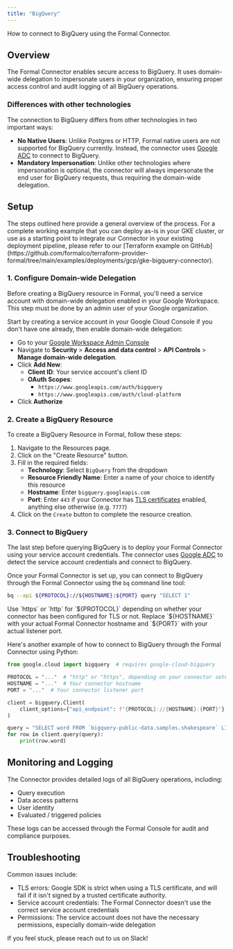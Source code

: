 ```yaml
---
title: "BigQuery"
---
```



How to connect to BigQuery using the Formal Connector.

## Overview

The Formal Connector enables secure access to BigQuery. It uses domain-wide delegation to impersonate users in your organization, ensuring proper access control and audit logging of all BigQuery operations.

### Differences with other technologies

The connection to BigQuery differs from other technologies in two important ways:

- **No Native Users**: Unlike Postgres or HTTP, Formal native users are not supported for BigQuery currently. Instead, the connector uses [Google ADC](https://cloud.google.com/docs/authentication/application-default-credentials) to connect to BigQuery.
- **Mandatory Impersonation**: Unlike other technologies where impersonation is optional, the connector will always impersonate the end user for BigQuery requests, thus requiring the domain-wide delegation.

## Setup

<CardInfo>
The steps outlined here provide a general overview of the process. For a complete working example that you can deploy as-is in your GKE cluster, or use as a starting point to integrate our Connector in your existing deployment pipeline, please refer to our [Terraform example on GitHub](https://github.com/formalco/terraform-provider-formal/tree/main/examples/deployments/gcp/gke-bigquery-connector).
</CardInfo>

### 1. Configure Domain-wide Delegation

Before creating a BigQuery resource in Formal, you'll need a service account with domain-wide delegation enabled in your Google Workspace. This step must be done by an admin user of your Google organization.

Start by creating a service account in your Google Cloud Console if you don't have one already, then enable domain-wide delegation:

- Go to your [Google Workspace Admin Console](https://admin.google.com)
- Navigate to **Security** > **Access and data control** > **API Controls** > **Manage domain-wide delegation**.
- Click **Add New**:
  - **Client ID**: Your service account's client ID
  - **OAuth Scopes**:
    - `https://www.googleapis.com/auth/bigquery`
    - `https://www.googleapis.com/auth/cloud-platform`
- Click **Authorize**

### 2. Create a BigQuery Resource

To create a BigQuery Resource in Formal, follow these steps:

1. Navigate to the Resources page.
2. Click on the "Create Resource" button.
3. Fill in the required fields:
   - **Technology**: Select `BigQuery` from the dropdown
   - **Resource Friendly Name**: Enter a name of your choice to identify this resource
   - **Hostname**: Enter `bigquery.googleapis.com`
   - **Port**: Enter `443` if your Connector has [TLS certificates](/deploying-a-connector/tls-configuration) enabled, anything else otherwise (e.g. `7777`)
4. Click on the `Create` button to complete the resource creation.

### 3. Connect to BigQuery

The last step before querying BigQuery is to deploy your Formal Connector using your service account credentials. The connector uses [Google ADC](https://cloud.google.com/docs/authentication/application-default-credentials) to detect the service account credentials and connect to BigQuery.

Once your Formal Connector is set up, you can connect to BigQuery through the Formal Connector using the `bq` command line tool:

```bash
bq --api ${PROTOCOL}://${HOSTNAME}:${PORT} query "SELECT 1"
```

<CardInfo>
Use `https` or `http` for `${PROTOCOL}` depending on whether your connector has been configured for TLS or not. Replace `${HOSTNAME}` with your actual Formal Connector hostname and `${PORT}` with your actual listener port.
</CardInfo>

Here's another example of how to connect to BigQuery through the Formal Connector using Python:

```python
from google.cloud import bigquery  # requires google-cloud-bigquery

PROTOCOL = "..."  # "http" or "https", depending on your connector setup
HOSTNAME = "..."  # Your connector hostname
PORT = "..."  # Your connector listener port

client = bigquery.Client(
    client_options={"api_endpoint": f"{PROTOCOL}://{HOSTNAME}:{PORT}"}
)

query = "SELECT word FROM `bigquery-public-data.samples.shakespeare` LIMIT 10"
for row in client.query(query):
    print(row.word)
```

## Monitoring and Logging

The Connector provides detailed logs of all BigQuery operations, including:

- Query execution
- Data access patterns
- User identity
- Evaluated / triggered policies

These logs can be accessed through the Formal Console for audit and compliance purposes.

## Troubleshooting

Common issues include:

- TLS errors: Google SDK is strict when using a TLS certificate, and will fail if it isn't signed by a trusted certificate authority.
- Service account credentials: The Formal Connector doesn't use the correct service account credentials
- Permissions: The service account does not have the necessary permissions, especially domain-wide delegation

If you feel stuck, please reach out to us on Slack!

